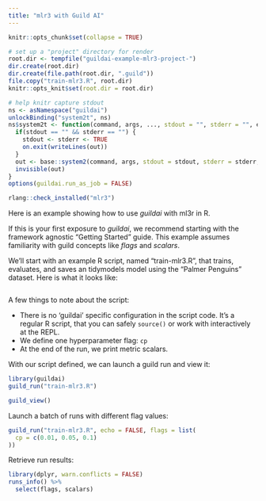 ```yaml
---
title: "mlr3 with Guild AI"
---
```


```r
knitr::opts_chunk$set(collapse = TRUE)

# set up a "project" directory for render
root.dir <- tempfile("guildai-example-mlr3-project-")
dir.create(root.dir)
dir.create(file.path(root.dir, ".guild"))
file.copy("train-mlr3.R", root.dir)
knitr::opts_knit$set(root.dir = root.dir)

# help knitr capture stdout
ns <- asNamespace("guildai")
unlockBinding("system2t", ns)
ns$system2t <- function(command, args, ..., stdout = "", stderr = "", echo_cmd) {
  if(stdout == "" && stderr == "") {
    stdout <- stderr <- TRUE
    on.exit(writeLines(out))
  }
  out <- base::system2(command, args, stdout = stdout, stderr = stderr, ...)
  invisible(out)
}
options(guildai.run_as_job = FALSE)

rlang::check_installed("mlr3")
```

Here is an example showing how to use *guildai* with ml3r in R.

If this is your first exposure to *guildai*, we recommend starting with
the framework agnostic "Getting Started" guide. This example assumes
familiarity with guild concepts like *flags* and *scalars*.

We'll start with an example R script, named "train-mlr3.R", that trains,
evaluates, and saves an tidymodels model using the "Palmer Penguins"
dataset. Here is what it looks like:

```r
```

A few things to note about the script:

-   There is no 'guildai' specific configuration in the script code.
    It's a regular R script, that you can safely `source()` or work with
    interactively at the REPL.
-   We define one hyperparameter flag: `cp`
-   At the end of the run, we print metric scalars.

With our script defined, we can launch a guild run and view it:

```r
library(guildai)
guild_run("train-mlr3.R")
```

```r
guild_view()
```

Launch a batch of runs with different flag values:

```r
guild_run("train-mlr3.R", echo = FALSE, flags = list(
  cp = c(0.01, 0.05, 0.1)
))
```

Retrieve run results:

```r
library(dplyr, warn.conflicts = FALSE)
runs_info() %>%
  select(flags, scalars)
```
